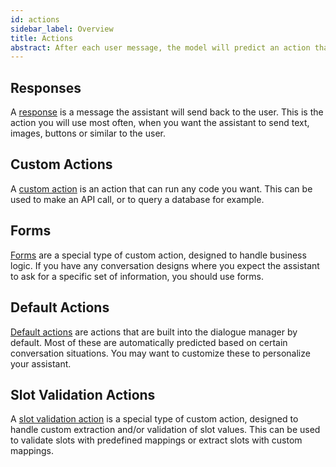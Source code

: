 ```yaml
---
id: actions
sidebar_label: Overview
title: Actions
abstract: After each user message, the model will predict an action that the assistant should perform next. This page gives you an overview of the different types of actions you can use.
---
```


## Responses

A [response](./responses.mdx) is a message the assistant will send back to the user. This is
the action you will use most often, when you want the assistant to send text, images, buttons
or similar to the user.

## Custom Actions

A [custom action](./custom-actions.mdx) is an action that can run any code you want. This can be used to make an
API call, or to query a database for example.

## Forms

[Forms](../nlu-based-assistants/forms.mdx) are a special type of custom action, designed to handle business logic. If you have
any conversation designs where you expect the assistant to ask for a specific set of
information, you should use forms.

## Default Actions

[Default actions](./default-actions.mdx) are actions that are built into the dialogue manager by default. Most of
these are automatically predicted based on certain conversation situations. You may want to
customize these to personalize your assistant.

## Slot Validation Actions

A [slot validation action](./slot-validation-actions.mdx) is a special type of custom action, designed to handle custom extraction and/or validation of slot values.
This can be used to validate slots with predefined mappings or extract slots with custom mappings.
